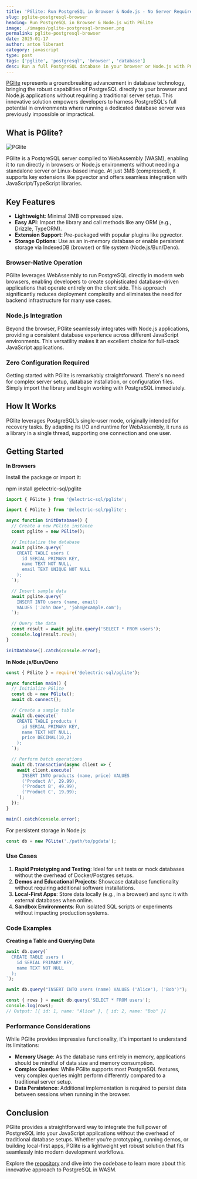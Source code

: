 ```yaml
---
title: 'PGlite: Run PostgreSQL in Browser & Node.js - No Server Required'
slug: pglite-postgresql-browser
heading: Run PostgreSQL in Browser & Node.js with PGlite
image: ./images/pglite-postgresql-browser.png
permalink: pglite-postgresql-browser
date: 2025-01-17
author: anton liberant
category: javascript
type: post
tags: ['pglite', 'postgresql', 'browser', 'database']
desc: Run a full PostgreSQL database in your browser or Node.js with PGlite. No server setup needed—ideal for prototyping, serverless apps, and edge computing.
---
```


[PGlite](https://pglite.dev/) represents a groundbreaking advancement in database technology, bringing the robust capabilities of PostgreSQL directly to your browser and Node.js applications without requiring a traditional server setup. This innovative solution empowers developers to harness PostgreSQL's full potential in environments where running a dedicated database server was previously impossible or impractical.

## What is PGlite?

![PGlite](./images/PGlite.svg)

PGlite is a PostgreSQL server compiled to WebAssembly (WASM), enabling it to run directly in browsers or Node.js environments without needing a standalone server or Linux-based image. At just 3MB (compressed), it supports key extensions like pgvector and offers seamless integration with JavaScript/TypeScript libraries.

## Key Features

- **Lightweight**: Minimal 3MB compressed size.
- **Easy API**: Import the library and call methods like any ORM (e.g., Drizzle, TypeORM).
- **Extension Support**: Pre-packaged with popular plugins like pgvector.
- **Storage Options**: Use as an in-memory database or enable persistent storage via IndexedDB (browser) or file system (Node.js/Bun/Deno).

### Browser-Native Operation

PGlite leverages WebAssembly to run PostgreSQL directly in modern web browsers, enabling developers to create sophisticated database-driven applications that operate entirely on the client side. This approach significantly reduces deployment complexity and eliminates the need for backend infrastructure for many use cases.

### Node.js Integration

Beyond the browser, PGlite seamlessly integrates with Node.js applications, providing a consistent database experience across different JavaScript environments. This versatility makes it an excellent choice for full-stack JavaScript applications.

### Zero Configuration Required

Getting started with PGlite is remarkably straightforward. There's no need for complex server setup, database installation, or configuration files. Simply import the library and begin working with PostgreSQL immediately.

## How It Works

PGlite leverages PostgreSQL’s single-user mode, originally intended for recovery tasks. By adapting its I/O and runtime for WebAssembly, it runs as a library in a single thread, supporting one connection and one user.

## Getting Started

**In Browsers**

Install the package or import it:

<div className='code-cmd'>npm install @electric-sql/pglite</div>

```js
import { PGlite } from '@electric-sql/pglite';

import { PGlite } from '@electric-sql/pglite';

async function initDatabase() {
  // Create a new PGlite instance
  const pglite = new PGlite();

  // Initialize the database
  await pglite.query(`
    CREATE TABLE users (
      id SERIAL PRIMARY KEY,
      name TEXT NOT NULL,
      email TEXT UNIQUE NOT NULL
    );
  `);

  // Insert sample data
  await pglite.query(`
    INSERT INTO users (name, email) 
    VALUES ('John Doe', 'john@example.com');
  `);

  // Query the data
  const result = await pglite.query('SELECT * FROM users');
  console.log(result.rows);
}

initDatabase().catch(console.error);
```

**In Node.js/Bun/Deno**

```js
const { PGlite } = require('@electric-sql/pglite');

async function main() {
  // Initialize PGlite
  const db = new PGlite();
  await db.connect();

  // Create a sample table
  await db.execute(`
    CREATE TABLE products (
      id SERIAL PRIMARY KEY,
      name TEXT NOT NULL,
      price DECIMAL(10,2)
    );
  `);

  // Perform batch operations
  await db.transaction(async client => {
    await client.execute(`
      INSERT INTO products (name, price) VALUES
      ('Product A', 29.99),
      ('Product B', 49.99),
      ('Product C', 19.99);
    `);
  });
}

main().catch(console.error);
```

For persistent storage in Node.js:

```js
const db = new PGlite('./path/to/pgdata');
```

### Use Cases

1. **Rapid Prototyping and Testing**: Ideal for unit tests or mock databases without the overhead of Docker/Postgres setups.
2. **Demos and Educational Projects**: Showcase database functionality without requiring additional software installations.
3. **Local-First Apps**: Store data locally (e.g., in a browser) and sync it with external databases when online.
4. **Sandbox Environments**: Run isolated SQL scripts or experiments without impacting production systems.

### Code Examples

**Creating a Table and Querying Data**

```js
await db.query(`
  CREATE TABLE users (
    id SERIAL PRIMARY KEY,
    name TEXT NOT NULL
  );
`);

await db.query("INSERT INTO users (name) VALUES ('Alice'), ('Bob')");

const { rows } = await db.query('SELECT * FROM users');
console.log(rows);
// Output: [{ id: 1, name: "Alice" }, { id: 2, name: "Bob" }]
```

### Performance Considerations

While PGlite provides impressive functionality, it's important to understand its limitations:

- **Memory Usage**: As the database runs entirely in memory, applications should be mindful of data size and memory consumption.
- **Complex Queries**: While PGlite supports most PostgreSQL features, very complex queries might perform differently compared to a traditional server setup.
- **Data Persistence**: Additional implementation is required to persist data between sessions when running in the browser.

## Conclusion

PGlite provides a straightforward way to integrate the full power of PostgreSQL into your JavaScript applications without the overhead of traditional database setups. Whether you’re prototyping, running demos, or building local-first apps, PGlite is a lightweight yet robust solution that fits seamlessly into modern development workflows.

Explore the [repository](https://github.com/electric-sql/pglite) and dive into the codebase to learn more about this innovative approach to PostgreSQL in WASM.
